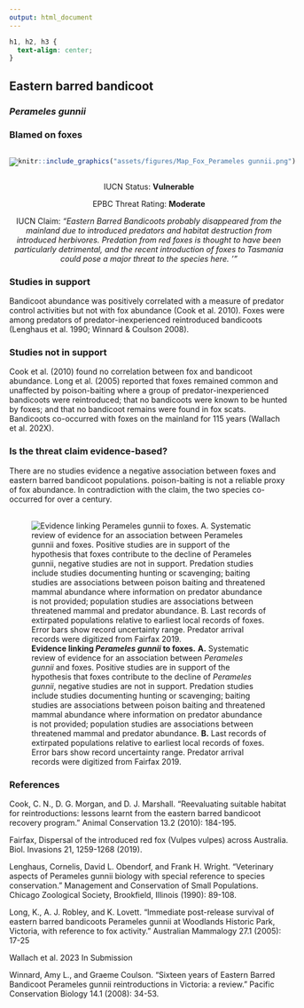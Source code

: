 ```yaml
---
output: html_document
---
```

```css
h1, h2, h3 {
  text-align: center;
}
```

## **Eastern barred bandicoot**
### *Perameles gunnii*
### Blamed on foxes

:::: {style="display: flex;"}

[![](assets/photos/Perameles gunnii.png)](https://www.inaturalist.org/photos/470373?size=original)

::: {}

:::

::: {}
  ```r
  knitr::include_graphics("assets/figures/Map_Fox_Perameles gunnii.png")
  ```
:::

::::
<center>
IUCN Status: **Vulnerable**

EPBC Threat Rating: **Moderate**

IUCN Claim: *"Eastern Barred Bandicoots probably disappeared from the mainland due to introduced predators and habitat destruction from introduced herbivores. Predation from red foxes is thought to have been particularly detrimental, and the recent introduction of foxes to Tasmania could pose a major threat to the species here. '"*

</center>

### Studies in support

Bandicoot abundance was positively correlated with a measure of predator control activities but not with fox abundance (Cook et al. 2010). Foxes were among predators of predator-inexperienced reintroduced bandicoots (Lenghaus et al. 1990; Winnard & Coulson 2008).

### Studies not in support

Cook et al. (2010) found no correlation between fox and bandicoot abundance. Long et al. (2005) reported that foxes remained common and unaffected by poison-baiting where a group of predator-inexperienced bandicoots were reintroduced; that no bandicoots were known to be hunted by foxes; and that no bandicoot remains were found in fox scats. Bandicoots co-occurred with foxes on the mainland for 115 years (Wallach et al. 202X).

### Is the threat claim evidence-based?

There are no studies evidence a negative association between foxes and eastern barred bandicoot populations. poison-baiting is not a reliable proxy of fox abundance. In contradiction with the claim, the two species co-occurred for over a century.
<br>
<br>

![**Evidence linking *Perameles gunnii* to foxes.** **A.** Systematic review of evidence for an association between *Perameles gunnii* and foxes. Positive studies are in support of the hypothesis that foxes contribute to the decline of *Perameles gunnii*, negative studies are not in support. Predation studies include studies documenting hunting or scavenging; baiting studies are associations between poison baiting and threatened mammal abundance where information on predator abundance is not provided; population studies are associations between threatened mammal and predator abundance. **B.** Last records of extirpated populations relative to earliest local records of foxes. Error bars show record uncertainty range. Predator arrival records were digitized from Fairfax 2019.](assets/figures/Main_Evidence_Fox_Perameles gunnii.png)

### References

Cook, C. N., D. G. Morgan, and D. J. Marshall. "Reevaluating suitable habitat for reintroductions: lessons learnt from the eastern barred bandicoot recovery program." Animal Conservation 13.2 (2010): 184-195.

Fairfax, Dispersal of the introduced red fox (Vulpes vulpes) across Australia. Biol. Invasions 21, 1259-1268 (2019).

Lenghaus, Cornelis, David L. Obendorf, and Frank H. Wright. "Veterinary aspects of Perameles gunnii biology with special reference to species conservation." Management and Conservation of Small Populations. Chicago Zoological Society, Brookfield, Illinois (1990): 89-108.

Long, K., A. J. Robley, and K. Lovett. "Immediate post-release survival of eastern barred bandicoots Perameles gunnii at Woodlands Historic Park, Victoria, with reference to fox activity." Australian Mammalogy 27.1 (2005): 17-25

Wallach et al. 2023 In Submission

Winnard, Amy L., and Graeme Coulson. "Sixteen years of Eastern Barred Bandicoot Perameles gunnii reintroductions in Victoria: a review." Pacific Conservation Biology 14.1 (2008): 34-53.

